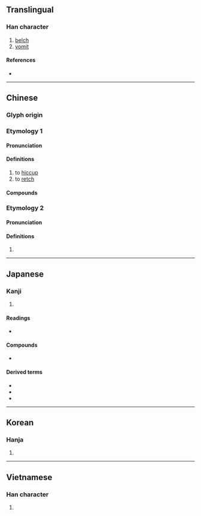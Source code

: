 {{also|哕}}
{{character info/new}}
==Translingual==

===Han character===
{{Han char|rn=30|rad=口|as=13|sn=16|four=61053|canj=RYMH|ids=⿰口歲}}

# [[belch]]
# [[vomit]]

====References====
* {{Han ref|kx=0209.380|dkj=04372|dj=0432.220|hdz=10689.120|uh=5666|ud=22118|bh=E941|bd=59713}}

----

==Chinese==

===Glyph origin===
{{Han etym}}

===Etymology 1===
{{zh-forms|s=哕}}

====Pronunciation====
{{zh-pron
|m=yuē
|c=jyut6,jyut3
|mc=2+3
|oc=2+3
|cat=v
}}
{{attn|zh|please check Middle+Old Chinese distribution}}

====Definitions====
{{zh-hanzi}}

# to [[hiccup]]
# to [[retch]]

====Compounds====
{{zh-der|乾噦|打乾噦}}

===Etymology 2===
{{zh-forms|s=哕}}

====Pronunciation====
{{zh-pron
|m=huì
|c=wai3
|mc=1
|oc=1
|cat=
}}

====Definitions====
{{zh-hanzi}}

# {{zh-only|噦噦}}

----

==Japanese==

===Kanji===
{{ja-kanji|grade=|rs=口13}}

# {{defn|lang=ja|sort=口13}}

====Readings====
* {{ja-readings|on=[[えつ]] (etsu), [[おち]] (ochi), [[えち]] (echi), [[き]] (ki), [[け]] (ke), [[けい]] (kei), [[かい]] (kai)|kun=[[しゃくり]] (shakuri), [[あかるい]] (akarui)}}

====Compounds====
* {{ja-r|噦噎|あわふく}}

====Derived terms====
* {{ja-r|噦り|さくり}}
* {{ja-r|噦り|しゃくり}}
* {{ja-r|噦り|しゃっくり}}

----

==Korean==

===Hanja===
{{ko-hanja|hangeul=[[얼]], [[홰]]|rv=eol, hwae|mr=ŏl, hwae}}

# {{defn|lang=ko|sort=口13}}

----

==Vietnamese==

===Han character===
{{vi-hantu|[[oẹ]]|rs=口13}}

# {{defn|lang=vi|sort=口13}}